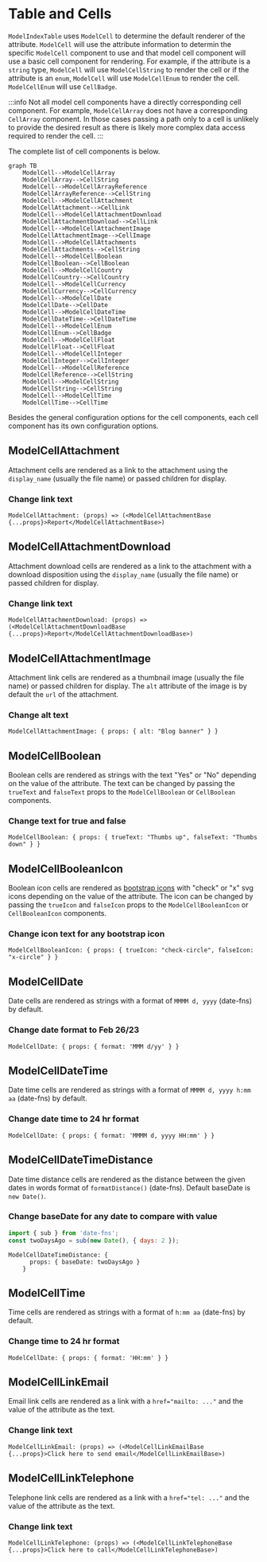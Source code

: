 # Table and Cells

`ModelIndexTable` uses `ModelCell` to determine the default renderer of the attribute. `ModelCell` will use the attribute information to determin the specific `ModelCell` component to use and that model cell component will use a basic cell component for rendering. For example, if the attribute is a `string` type, `ModelCell` will use `ModelCellString` to render the cell or if the attribute is an `enum`, `ModelCell` will use `ModelCellEnum` to render the cell. `ModelCellEnum` will use `CellBadge`.

:::info
Not all model cell components have a directly corresponding cell component. For example, `ModelCellArray` does not have a corresponding `CellArray` component. In those cases passing a path only to a cell is unlikely to provide the desired result as there is likely more complex data access required to render the cell.
:::

The complete list of cell components is below.

```mermaid
graph TB
    ModelCell-->ModelCellArray
    ModelCellArray-->CellString
    ModelCell-->ModelCellArrayReference
    ModelCellArrayReference-->CellString
    ModelCell-->ModelCellAttachment
    ModelCellAttachment-->CellLink
    ModelCell-->ModelCellAttachmentDownload
    ModelCellAttachmentDownload-->CellLink
    ModelCell-->ModelCellAttachmentImage
    ModelCellAttachmentImage-->CellImage
    ModelCell-->ModelCellAttachments
    ModelCellAttachments-->CellString
    ModelCell-->ModelCellBoolean
    ModelCellBoolean-->CellBoolean
    ModelCell-->ModelCellCountry
    ModelCellCountry-->CellCountry
    ModelCell-->ModelCellCurrency
    ModelCellCurrency-->CellCurrency
    ModelCell-->ModelCellDate
    ModelCellDate-->CellDate
    ModelCell-->ModelCellDateTime
    ModelCellDateTime-->CellDateTime
    ModelCell-->ModelCellEnum
    ModelCellEnum-->CellBadge
    ModelCell-->ModelCellFloat
    ModelCellFloat-->CellFloat
    ModelCell-->ModelCellInteger
    ModelCellInteger-->CellInteger
    ModelCell-->ModelCellReference
    ModelCellReference-->CellString
    ModelCell-->ModelCellString
    ModelCellString-->CellString
    ModelCell-->ModelCellTime
    ModelCellTime-->CellTime
```

Besides the general configuration options for the cell components, each cell component has its own configuration options.

## ModelCellAttachment

Attachment cells are rendered as a link to the attachment using the `display_name` (usually the file name) or passed children for display.

### Change link text

```rhinoconfig title="src/rhino.config.js"
ModelCellAttachment: (props) => (<ModelCellAttachmentBase {...props}>Report</ModelCellAttachmentBase>)
```

## ModelCellAttachmentDownload

Attachment download cells are rendered as a link to the attachment with a download disposition using the `display_name` (usually the file name) or passed children for display.

### Change link text

```rhinoconfig title="src/rhino.config.js"
ModelCellAttachmentDownload: (props) => (<ModelCellAttachmentDownloadBase {...props}>Report</ModelCellAttachmentDownloadBase>)
```

## ModelCellAttachmentImage

Attachment link cells are rendered as a thumbnail image (usually the file name) or passed children for display. The `alt` attribute of the image is by default the `url` of the attachment.

### Change alt text

```rhinoconfig title="src/rhino.config.js"
ModelCellAttachmentImage: { props: { alt: "Blog banner" } }
```

## ModelCellBoolean

Boolean cells are rendered as strings with the text "Yes" or "No" depending on the value of the attribute. The text can be changed by passing the `trueText` and `falseText` props to the `ModelCellBoolean` or `CellBoolean` components.

### Change text for true and false

```rhinoconfig title="src/rhino.config.js"
ModelCellBoolean: { props: { trueText: "Thumbs up", falseText: "Thumbs down" } }
```

## ModelCellBooleanIcon

Boolean icon cells are rendered as [bootstrap icons](https://icons.getbootstrap.com/) with "check" or "x" svg icons depending on the value of the attribute. The icon can be changed by passing the `trueIcon` and `falseIcon` props to the `ModelCellBooleanIcon` or `CellBooleanIcon` components.

### Change icon text for any bootstrap icon

```rhinoconfig title="src/rhino.config.js"
ModelCellBooleanIcon: { props: { trueIcon: "check-circle", falseIcon: "x-circle" } }
```

## ModelCellDate

Date cells are rendered as strings with a format of `MMMM d, yyyy` (date-fns) by default.

### Change date format to Feb 26/23

```rhinoconfig title="src/rhino.config.js"
ModelCellDate: { props: { format: 'MMM d/yy' } }
```

## ModelCellDateTime

Date time cells are rendered as strings with a format of `MMMM d, yyyy h:mm aa` (date-fns) by default.

### Change date time to 24 hr format

```rhinoconfig title="src/rhino.config.js"
ModelCellDate: { props: { format: 'MMMM d, yyyy HH:mm' } }
```

## ModelCellDateTimeDistance

Date time distance cells are rendered as the distance between the given dates in words format of `formatDistance()` (date-fns).
Default baseDate is `new Date()`.

### Change baseDate for any date to compare with value
```js
import { sub } from 'date-fns';
const twoDaysAgo = sub(new Date(), { days: 2 });
```
```rhinoconfig title="src/rhino.config.js"
ModelCellDateTimeDistance: {
      props: { baseDate: twoDaysAgo }
    }
```

## ModelCellTime

Time cells are rendered as strings with a format of `h:mm aa` (date-fns) by default.

### Change time to 24 hr format

```rhinoconfig title="src/rhino.config.js"
ModelCellDate: { props: { format: 'HH:mm' } }
```

## ModelCellLinkEmail

Email link cells are rendered as a link with a `href="mailto: ..."` and the value of the attribute as the text.

### Change link text

```rhinoconfig title="src/rhino.config.js"
ModelCellLinkEmail: (props) => (<ModelCellLinkEmailBase {...props}>Click here to send email</ModelCellLinkEmailBase>)
```

## ModelCellLinkTelephone

Telephone link cells are rendered as a link with a `href="tel: ..."` and the value of the attribute as the text.

### Change link text

```rhinoconfig title="src/rhino.config.js"
ModelCellLinkTelephone: (props) => (<ModelCellLinkTelephoneBase {...props}>Click here to call</ModelCellLinkTelephoneBase>)
```

